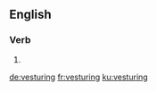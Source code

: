 
==English==

===Verb===
{{head|en|present participle}}

# {{present participle of|vesture|lang=en}}

[[de:vesturing]]
[[fr:vesturing]]
[[ku:vesturing]]